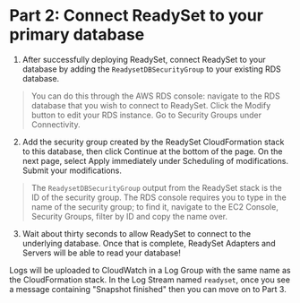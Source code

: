 # Part 2: Connect ReadySet to your primary database

1. After successfully deploying ReadySet, connect ReadySet to your database by adding the `ReadysetDBSecurityGroup` to your existing RDS database. 

> You can do this through the AWS RDS console: navigate to the RDS database that you 
> wish to connect to ReadySet. Click the Modify button to edit your RDS instance. Go to Security Groups under Connectivity. 

2. Add the security group created by the ReadySet CloudFormation stack to this database, then click Continue at the bottom of the page.
On the next page, select Apply immediately under Scheduling of modifications. Submit your modifications.

> The `ReadysetDBSecurityGroup` output from the ReadySet stack is the ID of the security group. The RDS console 
> requires you to type in the name of the security group; to find it, navigate to the EC2 Console, Security Groups, 
> filter by ID and copy the name over.

3. Wait about thirty seconds to allow ReadySet to connect to the underlying database. Once that is complete, ReadySet Adapters and Servers will be able to read your database!

Logs will be uploaded to CloudWatch in a Log Group with the same name as the CloudFormation stack. In the Log Stream named 
`readyset`, once you see a message containing "Snapshot finished" then you can move on to Part 3.